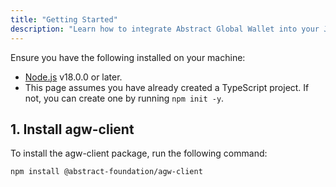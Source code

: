 ```yaml
---
title: "Getting Started"
description: "Learn how to integrate Abstract Global Wallet into your JavaScript or TypeScript project using the agw-client package."
---
```


<Accordion title="Prerequisites">
  Ensure you have the following installed on your machine: 
  
- [Node.js](https://nodejs.org/en/download/) v18.0.0 or later.
- This page assumes you have already created a TypeScript project. If not, you can create one by running `npm init -y`.

</Accordion>

## 1. Install agw-client

To install the agw-client package, run the following command:

```bash
npm install @abstract-foundation/agw-client
```
